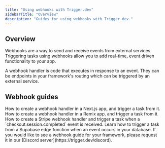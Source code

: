 ```yaml
---
title: "Using webhooks with Trigger.dev"
sidebarTitle: "Overview"
description: "Guides for using webhooks with Trigger.dev."
---
```


## Overview

Webhooks are a way to send and receive events from external services. Triggering tasks using webhooks allow you to add real-time, event driven functionality to your app.

A webhook handler is code that executes in response to an event. They can be endpoints in your framework's routing which can be triggered by an external service.

## Webhook guides

<CardGroup cols={2}>
  <Card
    title="Next.js - triggering tasks using webhooks"
    icon="N"
    href="/guides/frameworks/nextjs-webhooks"
  >
    How to create a webhook handler in a Next.js app, and trigger a task from it.
  </Card>
  <Card
    title="Remix - triggering tasks using webhooks"
    icon="R"
    href="/guides/frameworks/remix-webhooks"
  >
    How to create a webhook handler in a Remix app, and trigger a task from it.
  </Card>
  <Card title="Stripe webhooks" icon="webhook" href="/guides/examples/stripe-webhook">
    How to create a Stripe webhook handler and trigger a task when a `checkout.session.completed`
    event is received.
  </Card>
  <Card
    title="Supabase database webhooks guide"
    icon="webhook"
    href="/guides/frameworks/supabase-edge-functions-database-webhooks"
  >
    Learn how to trigger a task from a Supabase edge function when an event occurs in your database.
  </Card>
</CardGroup>

<Note>
  If you would like to see a webhook guide for your framework, please request it in our [Discord
  server](https://trigger.dev/discord).
</Note>
